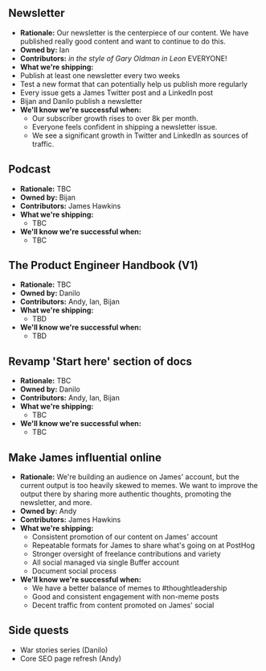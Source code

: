 ## Newsletter

- **Rationale:** Our newsletter is the centerpiece of our content. We have published really good content and want to continue to do this.
- **Owned by:** Ian
- **Contributors:** *in the style of Gary Oldman in Leon* EVERYONE!
- **What we're shipping:**
 - Publish at least one newsletter every two weeks
 - Test a new format that can potentially help us publish more regularly
 - Every issue gets a James Twitter post and a LinkedIn post
 - Bijan and Danilo publish a newsletter
- **We'll know we're successful when:**
  - Our subscriber growth rises to over 8k per month.
  - Everyone feels confident in shipping a newsletter issue. 
  - We see a significant growth in Twitter and LinkedIn as sources of traffic.

## Podcast

- **Rationale:** TBC
- **Owned by:** Bijan
- **Contributors:** James Hawkins
- **What we're shipping:**
  - TBC
- **We'll know we're successful when:**
  - TBC

## The Product Engineer Handbook (V1)

- **Rationale:** TBC
- **Owned by:** Danilo
- **Contributors:** Andy, Ian, Bijan
- **What we're shipping:**
  - TBD
- **We'll know we're successful when:**
  - TBD

## Revamp 'Start here' section of docs

- **Rationale:** TBC
- **Owned by:** Danilo
- **Contributors:** Andy, Ian, Bijan
- **What we're shipping:**
  - TBC
- **We'll know we're successful when:**
  - TBC

## Make James influential online

- **Rationale:** We're building an audience on James' account, but the current output is too heavily skewed to memes. We want to improve the output there by sharing more authentic thoughts, promoting the newsletter, and more.
- **Owned by:** Andy
- **Contributors:** James Hawkins
- **What we're shipping:**
  - Consistent promotion of our content on James' account
  - Repeatable formats for James to share what's going on at PostHog
  - Stronger oversight of freelance contributions and variety
  - All social managed via single Buffer account
  - Document social process
- **We'll know we're successful when:**
  - We have a better balance of memes to #thoughtleadership
  - Good and consistent engagement with non-meme posts
  - Decent traffic from content promoted on James' social


## Side quests

- War stories series (Danilo)
- Core SEO page refresh (Andy)